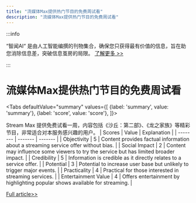 ```yaml
---
title: "流媒体Max提供热门节目的免费周试看"
description: "流媒体Max提供热门节目的免费周试看"
---
```



:::info

“智闻AI“ 是由人工智能编撰的刊物集合，确保您只获得最有价值的信息，旨在助您消除信息差，突破信息茧房的局限。  [了解更多 >>](/)

:::

# 流媒体Max提供热门节目的免费周试看


<Tabs
	defaultValue="summary"
	values={[
	{label: 'summary', value: 'summary'},
	{label: 'score', value: 'score'},
]}>
<TabItem value="summary">


Stream Max 提供免费试看一周，内容包括《沙丘：第二部》、《龙之家族》等精彩节目，非常适合对本服务感兴趣的用户。
</TabItem>
<TabItem value="score">
	| Scores     | Value   | Explanation |
	| -------- | ------- | ------- |
	| Objectivity  | 5    | Content provides factual information about a streaming service offer without bias.    |
	| Social Impact | 2     | Content may influence some viewers to try the service but has limited broader impact.    |
	| Credibility    | 5    | Information is credible as it directly relates to a service offer.    |
	| Potential    | 3    | Potential to increase user base but unlikely to trigger major events.    |
	| Practicality    | 4    | Practical for those interested in streaming services.    |
	| Entertainment Value    | 4    | Offers entertainment by highlighting popular shows available for streaming.    |
</TabItem>
</Tabs>

[Full article>>](https://www.cnet.com/deals/stream-max-for-free-for-1-week/#ftag=CAD590a51e)
